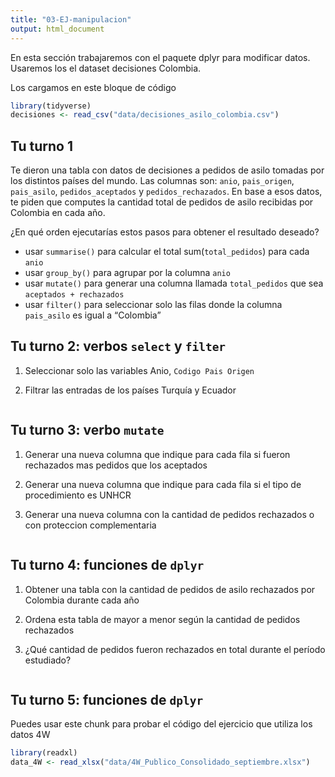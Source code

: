 ```yaml
---
title: "03-EJ-manipulacion"
output: html_document
---
```


En esta sección trabajaremos con el paquete dplyr para modificar datos. Usaremos los el dataset decisiones Colombia.

Los cargamos en este bloque de código
 
```r
library(tidyverse)
decisiones <- read_csv("data/decisiones_asilo_colombia.csv")
```


## Tu turno 1

Te dieron una tabla con datos de decisiones a pedidos de asilo tomadas por los distintos países del mundo. Las columnas son: `anio`, `pais_origen`, `pais_asilo`, `pedidos_aceptados` y `pedidos_rechazados`. En base a esos datos, te piden que computes la cantidad total de pedidos de asilo recibidas por Colombia en cada año.

¿En qué orden ejecutarías estos pasos para obtener el resultado deseado?

- usar `summarise()` para calcular el total sum(`total_pedidos`) para cada `anio`
- usar `group_by()` para agrupar por la columna `anio`
- usar `mutate()` para generar una columna llamada `total_pedidos` que sea 
`aceptados + rechazados`
- usar `filter()` para seleccionar solo las filas donde la columna `pais_asilo` es igual a "Colombia"


## Tu turno 2: verbos `select` y `filter`

1. Seleccionar solo las variables Anio, `Codigo Pais Origen`

2. Filtrar las entradas de los países Turquía y Ecuador


```r

```

## Tu turno 3: verbo `mutate`

1. Generar una nueva columna que indique para cada fila si fueron rechazados mas pedidos que los aceptados

2. Generar una nueva columna que indique para cada fila si el tipo de procedimiento es UNHCR

3. Generar una nueva columna con la cantidad de pedidos rechazados o con proteccion complementaria

```r

```


## Tu turno 4: funciones de `dplyr`

1. Obtener una tabla con la cantidad de pedidos de asilo rechazados por Colombia durante cada año

2. Ordena esta tabla de mayor a menor según la cantidad de pedidos rechazados

3. ¿Qué cantidad de pedidos fueron rechazados en total durante el período estudiado?


```r

```

## Tu turno 5: funciones de `dplyr`

Puedes usar este chunk para probar el código del ejercicio que utiliza los datos 4W

```r
library(readxl)
data_4W <- read_xlsx("data/4W_Publico_Consolidado_septiembre.xlsx")
```

